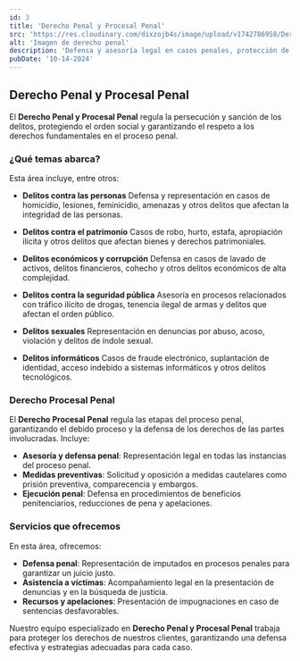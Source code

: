 ```yaml
---
id: 3
title: 'Derecho Penal y Procesal Penal'
src: 'https://res.cloudinary.com/dixzojb4s/image/upload/v1742786958/Derecho_Penal_y_Procesal_Penal_wjj45t.jpg'
alt: 'Imagen de derecho penal'
description: 'Defensa y asesoría legal en casos penales, protección de derechos y representación en procesos judiciales.'
pubDate: '10-14-2024'
---
```


## Derecho Penal y Procesal Penal

El **Derecho Penal y Procesal Penal** regula la persecución y sanción de los delitos, protegiendo el orden social y garantizando el respeto a los derechos fundamentales en el proceso penal.

### ¿Qué temas abarca?

Esta área incluye, entre otros:

- **Delitos contra las personas**
Defensa y representación en casos de homicidio, lesiones, feminicidio, amenazas y otros delitos que afectan la integridad de las personas.

- **Delitos contra el patrimonio**
Casos de robo, hurto, estafa, apropiación ilícita y otros delitos que afectan bienes y derechos patrimoniales.

- **Delitos económicos y corrupción**
Defensa en casos de lavado de activos, delitos financieros, cohecho y otros delitos económicos de alta complejidad.

- **Delitos contra la seguridad pública**
Asesoría en procesos relacionados con tráfico ilícito de drogas, tenencia ilegal de armas y delitos que afectan el orden público.

- **Delitos sexuales**
Representación en denuncias por abuso, acoso, violación y delitos de índole sexual.

- **Delitos informáticos**
Casos de fraude electrónico, suplantación de identidad, acceso indebido a sistemas informáticos y otros delitos tecnológicos.

### Derecho Procesal Penal

El **Derecho Procesal Penal** regula las etapas del proceso penal, garantizando el debido proceso y la defensa de los derechos de las partes involucradas. Incluye:

- **Asesoría y defensa penal**: Representación legal en todas las instancias del proceso penal.
- **Medidas preventivas**: Solicitud y oposición a medidas cautelares como prisión preventiva, comparecencia y embargos.
- **Ejecución penal**: Defensa en procedimientos de beneficios penitenciarios, reducciones de pena y apelaciones.

### Servicios que ofrecemos

En esta área, ofrecemos:

- **Defensa penal**: Representación de imputados en procesos penales para garantizar un juicio justo.
- **Asistencia a víctimas**: Acompañamiento legal en la presentación de denuncias y en la búsqueda de justicia.
- **Recursos y apelaciones**: Presentación de impugnaciones en caso de sentencias desfavorables.

Nuestro equipo especializado en **Derecho Penal y Procesal Penal** trabaja para proteger los derechos de nuestros clientes, garantizando una defensa efectiva y estrategias adecuadas para cada caso.
